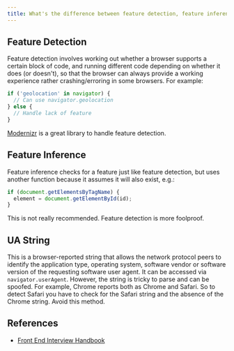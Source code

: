 ```yaml
---
title: What's the difference between feature detection, feature inference, and using the UA string?
---
```


## Feature Detection

Feature detection involves working out whether a browser supports a certain block of code, and running different code depending on whether it does (or doesn't), so that the browser can always provide a working experience rather crashing/erroring in some browsers. For example:

```js
if ('geolocation' in navigator) {
  // Can use navigator.geolocation
} else {
  // Handle lack of feature
}
```

[Modernizr](https://modernizr.com/) is a great library to handle feature detection.

## Feature Inference

Feature inference checks for a feature just like feature detection, but uses another function because it assumes it will also exist, e.g.:

```js
if (document.getElementsByTagName) {
  element = document.getElementById(id);
}
```

This is not really recommended. Feature detection is more foolproof.

## UA String

This is a browser-reported string that allows the network protocol peers to identify the application type, operating system, software vendor or software version of the requesting software user agent. It can be accessed via `navigator.userAgent`. However, the string is tricky to parse and can be spoofed. For example, Chrome reports both as Chrome and Safari. So to detect Safari you have to check for the Safari string and the absence of the Chrome string. Avoid this method.

## References

- [Front End Interview Handbook](https://www.frontendinterviewhandbook.com/javascript-questions)
